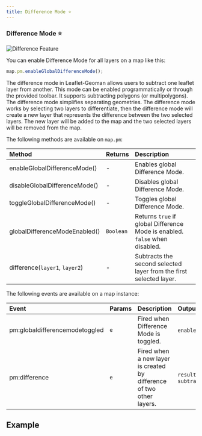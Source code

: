 ```yaml
---
title: Difference Mode ⭐
---
```


### Difference Mode ⭐

![Difference Feature](https://assets.geoman.io//assets/difference.gif)

You can enable Difference Mode for all layers on a map like this:

```js
map.pm.enableGlobalDifferenceMode();
```

The difference mode in Leaflet-Geoman allows users to subtract one leaflet layer from another. This mode can be enabled programmatically or through the provided toolbar. It supports subtracting polygons (or multipolygons). The difference mode simplifies separating geometries. The difference mode works by selecting two layers to differentiate, then the difference mode will create a new layer that represents the difference between the two selected layers. The new layer will be added to the map and the two selected layers will be removed from the map.

The following methods are available on `map.pm`:

| Method                   | Returns   | Description                                                            |
| :----------------------- | :-------- | :--------------------------------------------------------------------- |
| enableGlobalDifferenceMode()   | -         | Enables global Difference Mode.                                             |
| disableGlobalDifferenceMode()  | -         | Disables global Difference Mode.                                            |
| toggleGlobalDifferenceMode()   | -         | Toggles global Difference Mode.                                             |
| globalDifferenceModeEnabled()  | `Boolean` | Returns `true` if global Difference Mode is enabled. `false` when disabled. |
| difference(`layer1`, `layer2`) | -         | Subtracts the second selected layer from the first selected layer.          |

The following events are available on a map instance:

| Event                     | Params | Description                               | Output                                                 |
| :------------------------ | :----- | :---------------------------------------- | :----------------------------------------------------- |
| pm:globaldifferencemodetoggled | `e`    | Fired when Difference Mode is toggled.         | `enabled`, `map`                                       |
| pm:difference                  | `e`    | Fired when a new layer is created by difference of two other layers.  | `resultLayer`, `subtractedLayers`                                   |

## Example


<Difference />